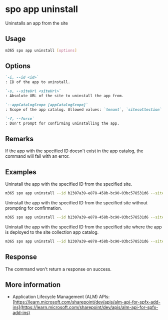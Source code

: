 
# spo app uninstall

Uninstalls an app from the site

## Usage

```sh
m365 spo app uninstall [options]
```

## Options

```md definition-list
`-i, --id <id>`
: ID of the app to uninstall.

`-s, --siteUrl <siteUrl>`
: Absolute URL of the site to uninstall the app from.

`--appCatalogScope [appCatalogScope]`
: Scope of the app catalog. Allowed values: `tenant`, `sitecollection`. Defaults to `tenant`.

`-f, --force`
: Don't prompt for confirming uninstalling the app.
```

<Global />

## Remarks

If the app with the specified ID doesn't exist in the app catalog, the command will fail with an error.

## Examples

Uninstall the app with the specified ID from the specified  site.

```sh
m365 spo app uninstall --id b2307a39-e878-458b-bc90-03bc578531d6 --siteUrl https://contoso.sharepoint.com
```

Uninstall the app with the specified ID from the specified site without prompting for confirmation.

```sh
m365 spo app uninstall --id b2307a39-e878-458b-bc90-03bc578531d6 --siteUrl https://contoso.sharepoint.com
```

Uninstall the app with the specified ID from the specified site where the app is deployed to the site collection app catalog.

```sh
m365 spo app uninstall --id b2307a39-e878-458b-bc90-03bc578531d6 --siteUrl https://contoso.sharepoint.com --appCatalogScope sitecollection
```

## Response

The command won't return a response on success.

## More information

- Application Lifecycle Management (ALM) APIs: [https://learn.microsoft.com/sharepoint/dev/apis/alm-api-for-spfx-add-ins](https://learn.microsoft.com/sharepoint/dev/apis/alm-api-for-spfx-add-ins)
